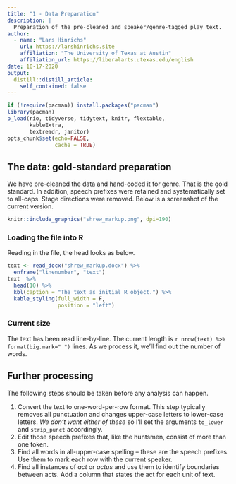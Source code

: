 ```yaml
---
title: "1 - Data Preparation"
description: |
  Preparation of the pre-cleaned and speaker/genre-tagged play text.
author:
  - name: "Lars Hinrichs"
    url: https://larshinrichs.site
    affiliation: "The University of Texas at Austin"
    affiliation_url: https://liberalarts.utexas.edu/english
date: 10-17-2020
output:
  distill::distill_article:
    self_contained: false
---
```


```r
if (!require(pacman)) install.packages("pacman")
library(pacman)
p_load(rio, tidyverse, tidytext, knitr, flextable,
       kableExtra,
       textreadr, janitor)
opts_chunk$set(echo=FALSE,
               cache = TRUE)
```

## The data: gold-standard preparation

We have pre-cleaned the data and hand-coded it for genre. That is the gold standard. In addition, speech prefixes were retained and systematically set to all-caps. Stage directions were removed. Below is a screenshot of the current version. 

```r
knitr::include_graphics("shrew_markup.png", dpi=190)
```

### Loading the file into R

Reading in the file, the head looks as below.

```r
text <- read_docx("shrew_markup.docx") %>% 
  enframe("linenumber", "text")
text  %>% 
  head(10) %>% 
  kbl(caption = "The text as initial R object.") %>% 
  kable_styling(full_width = F, 
                position = "left") 
```

### Current size

The text has been read line-by-line. The current length is `r nrow(text) %>% format(big.mark=" ")` lines. As we process it, we'll find out the number of words.

## Further processing

The following steps should be taken before any analysis can happen.

1. Convert the text to one-word-per-row format. This step typically removes all punctuation and changes upper-case letters to lower-case letters. *We don't want either of these* so I'll set the arguments `to_lower` and `strip_punct` accordingly.
1. Edit those speech prefixes that, like the huntsmen, consist of more than one token.
1. Find all words in all-upper-case spelling -- these are the speech prefixes. Use them to mark each row with the current speaker.
1. Find all instances of *act* or *actus* and use them to identify boundaries between acts. Add a column that states the act for each unit of text.